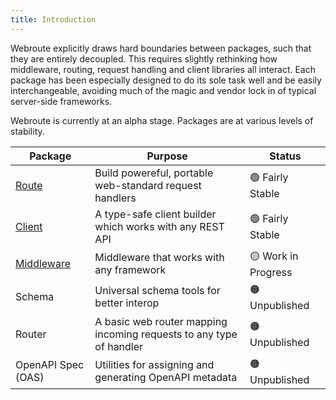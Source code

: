 ```yaml
---
title: Introduction
---
```



Webroute explicitly draws hard boundaries between packages, such that they are entirely decoupled. This requires slightly rethinking how middleware, routing, request handling and client libraries all interact. Each package has been especially designed to do its sole task well and be easily interchangeable, avoiding much of the magic and vendor lock in of typical server-side frameworks.

<Callout type="warn">
  Webroute is currently at an alpha stage. Packages are at various levels of
  stability.
</Callout>

| Package                                  | Purpose                                                             | Status              |
| ---------------------------------------- | ------------------------------------------------------------------- | ------------------- |
| [Route](./docs/route/overview)           | Build powereful, portable web-standard request handlers             | 🟢 Fairly Stable    |
| [Client](./docs/client/overview)         | A type-safe client builder which works with any REST API            | 🟢 Fairly Stable    |
| [Middleware](./docs/middleware/overview) | Middleware that works with any framework                            | 🟡 Work in Progress |
| Schema                                   | Universal schema tools for better interop                           | 🟠 Unpublished      |
| Router                                   | A basic web router mapping incoming requests to any type of handler | 🟠 Unpublished      |
| OpenAPI Spec (OAS)                       | Utilities for assigning and generating OpenAPI metadata             | 🟠 Unpublished      |
